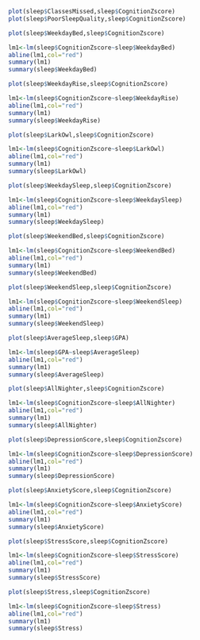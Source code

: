 ```r
plot(sleep$ClassesMissed,sleep$CognitionZscore)
plot(sleep$PoorSleepQuality,sleep$CognitionZscore)
```

```r
plot(sleep$WeekdayBed,sleep$CognitionZscore)

lm1<-lm(sleep$CognitionZscore~sleep$WeekdayBed)
abline(lm1,col="red")
summary(lm1)
summary(sleep$WeekdayBed)
```

```r
plot(sleep$WeekdayRise,sleep$CognitionZscore)

lm1<-lm(sleep$CognitionZscore~sleep$WeekdayRise)
abline(lm1,col="red")
summary(lm1)
summary(sleep$WeekdayRise)
```

```r
plot(sleep$LarkOwl,sleep$CognitionZscore)

lm1<-lm(sleep$CognitionZscore~sleep$LarkOwl)
abline(lm1,col="red")
summary(lm1)
summary(sleep$LarkOwl)
```

```r
plot(sleep$WeekdaySleep,sleep$CognitionZscore)

lm1<-lm(sleep$CognitionZscore~sleep$WeekdaySleep)
abline(lm1,col="red")
summary(lm1)
summary(sleep$WeekdaySleep)
```

```r
plot(sleep$WeekendBed,sleep$CognitionZscore)

lm1<-lm(sleep$CognitionZscore~sleep$WeekendBed)
abline(lm1,col="red")
summary(lm1)
summary(sleep$WeekendBed)
```

```r
plot(sleep$WeekendSleep,sleep$CognitionZscore)

lm1<-lm(sleep$CognitionZscore~sleep$WeekendSleep)
abline(lm1,col="red")
summary(lm1)
summary(sleep$WeekendSleep)
```

```r
plot(sleep$AverageSleep,sleep$GPA)

lm1<-lm(sleep$GPA~sleep$AverageSleep)
abline(lm1,col="red")
summary(lm1)
summary(sleep$AverageSleep)
```

```r
plot(sleep$AllNighter,sleep$CognitionZscore)

lm1<-lm(sleep$CognitionZscore~sleep$AllNighter)
abline(lm1,col="red")
summary(lm1)
summary(sleep$AllNighter)
```

```r
plot(sleep$DepressionScore,sleep$CognitionZscore)

lm1<-lm(sleep$CognitionZscore~sleep$DepressionScore)
abline(lm1,col="red")
summary(lm1)
summary(sleep$DepressionScore)
```

```r
plot(sleep$AnxietyScore,sleep$CognitionZscore)

lm1<-lm(sleep$CognitionZscore~sleep$AnxietyScore)
abline(lm1,col="red")
summary(lm1)
summary(sleep$AnxietyScore)
```

```r
plot(sleep$StressScore,sleep$CognitionZscore)

lm1<-lm(sleep$CognitionZscore~sleep$StressScore)
abline(lm1,col="red")
summary(lm1)
summary(sleep$StressScore)
```

```r
plot(sleep$Stress,sleep$CognitionZscore)

lm1<-lm(sleep$CognitionZscore~sleep$Stress)
abline(lm1,col="red")
summary(lm1)
summary(sleep$Stress)
```